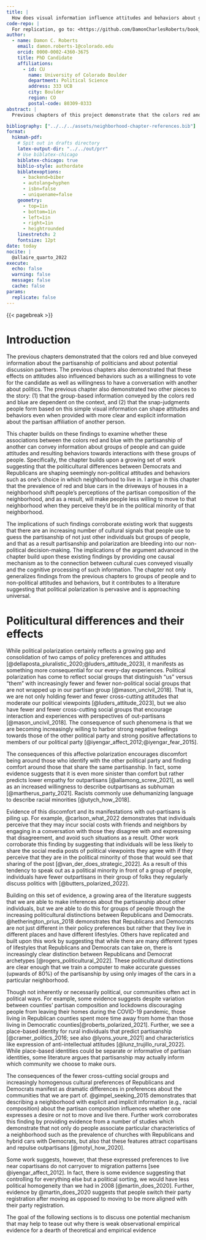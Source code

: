 ```yaml
---
title: |
  How does visual information influence attitudes and behaviors about groups of people?
code-repo: |
  For replication, go to: <https://github.com/DamonCharlesRoberts/book_project/chapter_4>.
author:
  - name: Damon C. Roberts
    email: damon.roberts-1@colorado.edu
    orcid: 0000-0002-4360-3675
    title: PhD Candidate
    affiliations:
      - id: CU
        name: University of Colorado Boulder
        department: Political Science
        address: 333 UCB
        city: Boulder
        region: CO 
        postal-code: 80309-0333
abstract: |
  Previous chapters of this project demonstrate that the colors red and blue convey information about the partisan affiliation of another individual, and that this information influences a number of attitudes and behaviors. This chapter's goal is to add to these findings in a couple of directions: (1) do these findings generalize to shaping the attitudes and behaviors directed towards groups of people and (2) do these results contribute to the growing literature about the effects of polarization on seemingly non-political attitudes and behaviors?

bibliography: ["../../../assets/neighborhood-chapter-references.bib"]
format:
  hikmah-pdf:
    # Spit out in drafts directory
    latex-output-dir: "../../out/prr"
    # Use biblatex-chicago
    biblatex-chicago: true
    biblio-style: authordate
    biblatexoptions: 
      - backend=biber
      - autolang=hyphen
      - isbn=false
      - uniquename=false
    geometry:
      - top=1in
      - bottom=1in
      - left=1in
      - right=1in
      - heightrounded
    linestretch: 2
    fontsize: 12pt
date: today
nocite: |
  @allaire_quarto_2022
execute:
  echo: false
  warning: false
  message: false
  cache: false
params:
  replicate: false
---
```

{{< pagebreak >}}

# Introduction

The previous chapters demonstrated that the colors red and blue conveyed information about the partisanship of politicians and about potential discussion partners. The previous chapters also demonstrated that these effects on attitudes also influenced behaviors such as a willingness to vote for the candidate as well as willingness to have a conversation with another about politics. The previous chapter also demonstrated two other pieces to the story: (1) that the group-based information conveyed by the colors red and blue are dependent on the context, and (2) that the snap-judgments people form based on this simple visual information can shape attitudes and behaviors even when provided with more clear and explicit information about the partisan affiliation of another person.

This chapter builds on these findings to examine whether these associations between the colors red and blue with the partisanship of another can convey information about groups of people and can guide attitudes and resulting behaviors towards interactions with these groups of people. Specifically, the chapter builds upon a growing set of work suggesting that the politicultural differences between Democrats and Republicans are shaping seemingly non-political attitudes and behaviors such as one's choice in which neighborhood to live in. I argue in this chapter that the prevalence of red and blue cars in the driveways of houses in a neighborhood shift people's perceptions of the partisan composition of the neighborhood, and as a result, will make people less willing to move to that neighborhood when they perceive they'd be in the political minority of that neighborhood.

The implications of such findings corroborate existing work that suggests that there are an increasing number of cultural signals that people use to guess the partisanship of not just other individuals but groups of people, and that as a result partisanship and polarization are bleeding into our non-political decision-making. The implications of the argument advanced in the chapter build upon these existing findings by providing one causal mechanism as to the connection between cultural cues conveyed visually and the cognitive processing of such information. The chapter not only generalizes findings from the previous chapters to groups of people and to non-political attitudes and behaviors, but it contributes to a literature suggesting that political polarization is pervasive and is approaching universal.

# Politicultural differences and their effects

While political polarization certainly reflects a growing gap and consolidation of two camps of policy preferences and attitudes [@dellaposta_pluralistic_2020;@luders_attitude_2023], it manifests as something more consequential for our every-day experiences. Political polarization has come to reflect social groups that distinguish "us" versus "them" with increasingly fewer and fewer non-political social groups that are not wrapped up in our partisan group [@mason_uncivil_2018]. That is, we are not only holding fewer and fewer cross-cutting attitudes that moderate our political viewpoints [@luders_attitude_2023], but we also have fewer and fewer cross-cutting social groups that encourage interaction and experiences with perspectives of out-partisans [@mason_uncivil_2018]. The consequence of such phenomena is that we are becoming increasingly willing to harbor strong negative feelings towards those of the other political party and strong positive affectations to members of our political party [@iyengar_affect_2012;@iyengar_fear_2015].

The consequences of this affective polarization encourages discomfort being around those who identify with the other political party and finding comfort around those that share the same partisanship. In fact, some evidence suggests that it is even more sinister than comfort but rather predicts lower empathy for outpartisans [@allamong_screw_2021], as well as an increased willingness to describe outpartisans as subhuman [@martherus_party_2021]. Racists commonly use dehumanizing language to describe racial minorities [@utych_how_2018].

Evidence of this discomfort and its manifestations with out-partisans is piling up. For example, @carlson_what_2022 demonstrates that individuals perceive that they may incur social costs with friends and neighbors by engaging in a conversation with those they disagree with and expressing that disagreement, and avoid such situations as a result. Other work corroborate this finding by suggesting that individuals will be less likely to share the social media posts of political viewpoints they agree with if they perceive that they are in the political minority of those that would see that sharing of the post [@van_der_does_strategic_2022]. As a result of this tendency to speak out as a political minority in front of a group of people, individuals have fewer outpartisans in their group of folks they regularly discuss politics with [@butters_polarized_2022].

Building on this set of evidence, a growing area of the literature suggests that we are able to make inferences about the partisanship about other individuals, but we are able to do this for groups of people through the increasing politicultural distinctions between Republicans and Democrats. @hetherington_prius_2018 demonstrates that Republicans and Democrats are not just different in their policy preferences but rather that they live in different places and have different lifestyles. Others have replicated and built upon this work by suggesting that while there are many different types of lifestyles that Republicans and Democrats can take on, there is increasingly clear distinction between Republicans and Democrat archetypes [@rogers_politicultural_2022]. These politicultural distinctions are clear enough that we train a computer to make accurate guesses (upwards of 80%) of the partisanship by using only images of the cars in a particular neighborhood.

Though not inherently or necessarily political, our communities often act in political ways. For example, some evidence suggests despite variation between counties' partisan composition and lockdowns discouraging people from leaving their homes during the COVID-19 pandemic, those living in Republican counties spent more time away from home than those living in Democratic counties[@roberts_polarized_2021]. Further, we see a place-based identity for rural individuals that predict partisanship [@cramer_politics_2016; see also @lyons_youre_2021] and characteristics like expression of anti-intellectual attitudes [@lunz_trujillo_rural_2022]. While place-based identities could be separate or informative of partisan identities, some literature argues that partisanship may actually inform which community we choose to make ours.

The consequences of the fewer cross-cutting social groups and increasingly homogenous cultural preferences of Republicans and Democrats manifest as dramatic differences in preferences about the communities that we are part of. @gimpel_seeking_2015 demonstrates that describing a neighborhood with explicit and implicit information (e.g., racial composition) about the partisan composition influences whether one expresses a desire or not to move and live there. Further work corroborates this finding by providing evidence from a number of studies which demonstrate that not only do people associate particular characteristics of a neighborhood such as the prevalence of churches with Republicans and hybrid cars with Democrats, but also that these features attract copartisans and repulse outpartisans [@motyl_how_2020].

Some work suggests, however, that these expressed preferences to live near copartisans do not carryover to migration patterns [see @iyengar_affect_2012]. In fact, there is some evidence suggesting that controlling for everything else but a political sorting, we would have less political homogeneity than we had in 2008 [@martin_does_2020]. Further, evidence by @martin_does_2020 suggests that people switch their party registration after moving as opposed to moving to be more aligned with their party registration.

The goal of the following sections is to discuss one potential mechanism that may help to tease out why there is weak observational empirical evidence for a dearth of theoretical and empirical evidence